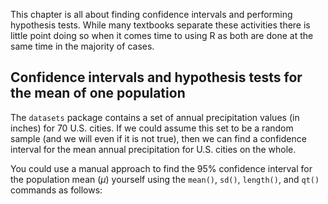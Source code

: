 This chapter is all about finding confidence intervals and performing
hypothesis tests. While many textbooks separate these activities there
is little point doing so when it comes time to using R as both are done
at the same time in the majority of
cases.

## Confidence intervals and hypothesis tests for the mean of one population

The `datasets` package contains a set of annual precipitation
values (in inches) for 70 U.S. cities. If we could assume this set to be
a random sample (and we will even if it is not true), then we can find a
confidence interval for the mean annual precipitation for U.S. cities on
the whole.

You could use a manual approach to find the 95% confidence interval for
the population mean ($\mu$) yourself using the `mean()`,
`sd()`, `length()`, and `qt()` commands as
follows: 

